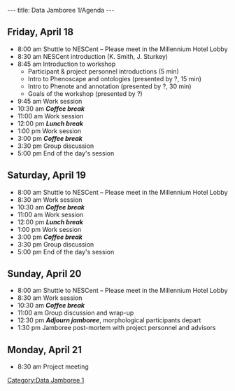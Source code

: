 ---
title: Data Jamboree 1/Agenda
---

==Friday, April 18==

* 8:00 am Shuttle to NESCent – Please meet in the Millennium Hotel Lobby
* 8:30 am  NESCent introduction (K. Smith, J. Sturkey)
* 8:45 am Introduction to workshop
** Participant & project personnel introductions (5 min)
** Intro to Phenoscape and ontologies (presented by ?, 15 min)
** Intro to Phenote and annotation (presented by ?, 30 min)
** Goals of the workshop (presented by ?)
* 9:45 am Work session
* 10:30 am '''''Coffee break'''''
* 11:00 am Work session
* 12:00 pm '''''Lunch break'''''
* 1:00 pm Work session
* 3:00 pm '''''Coffee break'''''
* 3:30 pm Group discussion
* 5:00 pm End of the day's session

==Saturday, April 19==

* 8:00 am Shuttle to NESCent – Please meet in the Millennium Hotel Lobby
* 8:30 am Work session
* 10:30 am '''''Coffee break'''''
*11:00 am Work session
* 12:00 pm '''''Lunch break'''''
*1:00 pm Work session
* 3:00 pm '''''Coffee break'''''
* 3:30 pm Group discussion
* 5:00 pm End of the day's session

==Sunday, April 20==

* 8:00 am Shuttle to NESCent – Please meet in the Millennium Hotel Lobby
* 8:30 am Work session
* 10:30 am '''''Coffee break'''''
* 11:00 am Group discussion and wrap-up
* 12:30 pm '''''Adjourn jamboree''''', morphological participants depart
* 1:30 pm Jamboree post-mortem with project personnel and advisors

==Monday, April 21==

[[Category:Data Jamboree 1]]
* 8:30 am Project meeting